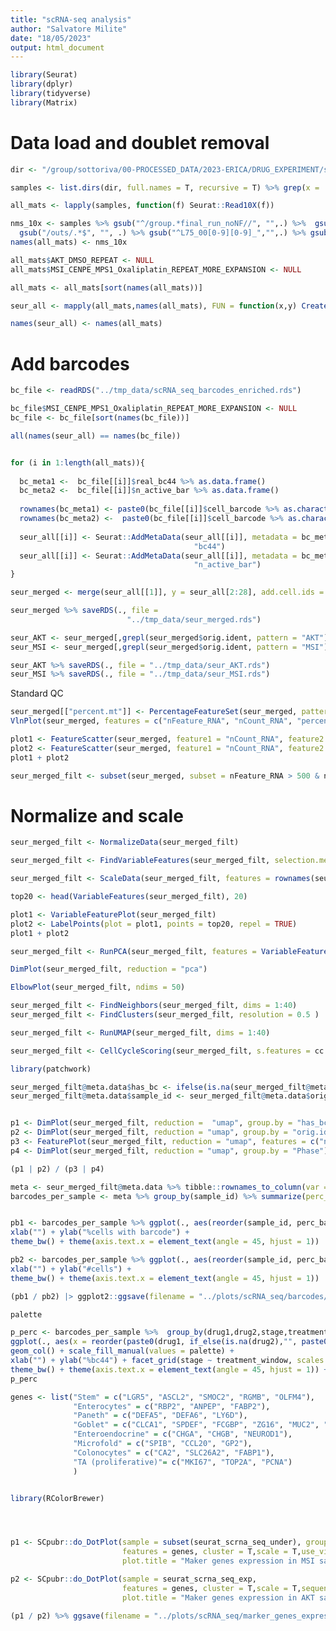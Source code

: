 ```yaml
---
title: "scRNA-seq analysis"
author: "Salvatore Milite"
date: "18/05/2023"
output: html_document
---
```



```r
library(Seurat)
library(dplyr)
library(tidyverse)
library(Matrix)
```

# Data load and doublet removal 

```r
dir <- "/group/sottoriva/00-PROCESSED_DATA/2023-ERICA/DRUG_EXPERIMENT/scRNA_seq/final_run/"

samples <- list.dirs(dir, full.names = T, recursive = T) %>% grep(x = ., "filtered_feature_bc_matrix", value = T)

all_mats <- lapply(samples, function(f) Seurat::Read10X(f))

nms_10x <- samples %>% gsub("^/group.*final_run_noNF//", "",.) %>%  gsub("L75_0010_10_MSI_CENPE_Oxaliplatin", "L75_0010_10_MSI_CENPE_MPS1_Oxaliplatin", .)  %>%
  gsub("/outs/.*$", "", .) %>% gsub("^L75_00[0-9][0-9]_","",.) %>% gsub("^[0-9][0-9]?_", "", .) %>% gsub("AKT_CENPE_MPS1_ERKi_MSI_ERKi", "MSI_CENPE_MPS1_ERKi",., fixed = T)
names(all_mats) <- nms_10x

all_mats$AKT_DMSO_REPEAT <- NULL
all_mats$MSI_CENPE_MPS1_Oxaliplatin_REPEAT_MORE_EXPANSION <- NULL

all_mats <- all_mats[sort(names(all_mats))]
```

```r
seur_all <- mapply(all_mats,names(all_mats), FUN = function(x,y) CreateSeuratObject(counts = x, project = y, min.cells = 3, min.features = 200), SIMPLIFY = F)

names(seur_all) <- names(all_mats)

```


# Add barcodes 

```r
bc_file <- readRDS("../tmp_data/scRNA_seq_barcodes_enriched.rds")

bc_file$MSI_CENPE_MPS1_Oxaliplatin_REPEAT_MORE_EXPANSION <- NULL
bc_file <- bc_file[sort(names(bc_file))]

all(names(seur_all) == names(bc_file))


for (i in 1:length(all_mats)){
  
  bc_meta1 <-  bc_file[[i]]$real_bc44 %>% as.data.frame()
  bc_meta2 <-  bc_file[[i]]$n_active_bar %>% as.data.frame()
  
  rownames(bc_meta1) <- paste0(bc_file[[i]]$cell_barcode %>% as.character(), "-1")
  rownames(bc_meta2) <-  paste0(bc_file[[i]]$cell_barcode %>% as.character(),  "-1")
    
  seur_all[[i]] <- Seurat::AddMetaData(seur_all[[i]], metadata = bc_meta1, col.name = 
                                         "bc44")
  seur_all[[i]] <- Seurat::AddMetaData(seur_all[[i]], metadata = bc_meta2, col.name = 
                                         "n_active_bar")
}
```
```r
seur_merged <- merge(seur_all[[1]], y = seur_all[2:28], add.cell.ids = names(seur_all), project = "erica_sc_growth")

seur_merged %>% saveRDS(., file = 
                          "../tmp_data/seur_merged.rds")
```


```r
seur_AKT <- seur_merged[,grepl(seur_merged$orig.ident, pattern = "AKT")]
seur_MSI <- seur_merged[,grepl(seur_merged$orig.ident, pattern = "MSI")]

seur_AKT %>% saveRDS(., file = "../tmp_data/seur_AKT.rds")
seur_MSI %>% saveRDS(., file = "../tmp_data/seur_MSI.rds")


```

Standard QC

```r

seur_merged[["percent.mt"]] <- PercentageFeatureSet(seur_merged, pattern = "^MT-")
VlnPlot(seur_merged, features = c("nFeature_RNA", "nCount_RNA", "percent.mt"))  

```

```r

plot1 <- FeatureScatter(seur_merged, feature1 = "nCount_RNA", feature2 = "percent.mt")+ ggplot2::scale_x_log10()
plot2 <- FeatureScatter(seur_merged, feature1 = "nCount_RNA", feature2 = "nFeature_RNA") + ggplot2::scale_x_log10()  + scale_y_log10()+ geom_vline(xintercept = 200000, linetype = 2, color = "indianred", size = 1.5) + geom_hline(yintercept = 500, linetype = 2, color = "indianred", size = 1.5)
plot1 + plot2
```



```r

seur_merged_filt <- subset(seur_merged, subset = nFeature_RNA > 500 & nCount_RNA < 200000)

```

# Normalize and scale

```r

seur_merged_filt <- NormalizeData(seur_merged_filt)

seur_merged_filt <- FindVariableFeatures(seur_merged_filt, selection.method = "vst", nfeatures = 3000)

seur_merged_filt <- ScaleData(seur_merged_filt, features = rownames(seur_merged_filt))

```

```r
top20 <- head(VariableFeatures(seur_merged_filt), 20)

plot1 <- VariableFeaturePlot(seur_merged_filt)
plot2 <- LabelPoints(plot = plot1, points = top20, repel = TRUE)
plot1 + plot2
```


```r
seur_merged_filt <- RunPCA(seur_merged_filt, features = VariableFeatures(object = seur_merged_filt), verbose = F)

```


```r
DimPlot(seur_merged_filt, reduction = "pca")

```

```r
ElbowPlot(seur_merged_filt, ndims = 50)

```

```r

seur_merged_filt <- FindNeighbors(seur_merged_filt, dims = 1:40)
seur_merged_filt <- FindClusters(seur_merged_filt, resolution = 0.5 )

```

```r
seur_merged_filt <- RunUMAP(seur_merged_filt, dims = 1:40)

seur_merged_filt <- CellCycleScoring(seur_merged_filt, s.features = cc.genes$s.genes, g2m.features = cc.genes$g2m.genes, set.ident = F)

```

```r
library(patchwork)

seur_merged_filt@meta.data$has_bc <- ifelse(is.na(seur_merged_filt@meta.data$bc44), FALSE, TRUE)
seur_merged_filt@meta.data$sample_id <- seur_merged_filt@meta.data$orig.ident


p1 <- DimPlot(seur_merged_filt, reduction =  "umap", group.by = "has_bc")
p2 <- DimPlot(seur_merged_filt, reduction = "umap", group.by = "orig.ident")
p3 <- FeaturePlot(seur_merged_filt, reduction = "umap", features = c("nCount_RNA")) 
p4 <- DimPlot(seur_merged_filt, reduction = "umap", group.by = "Phase") 

(p1 | p2) / (p3 | p4)
```

```r
meta <- seur_merged_filt@meta.data %>% tibble::rownames_to_column(var = "cell_name")
barcodes_per_sample <- meta %>% group_by(sample_id) %>% summarize(perc_barcodes = sum(has_bc) / length(has_bc) , N_tot = length(has_bc))


pb1 <- barcodes_per_sample %>% ggplot(., aes(reorder(sample_id, perc_barcodes), perc_barcodes)) + geom_col() + 
xlab("") + ylab("%cells with barcode") +
theme_bw() + theme(axis.text.x = element_text(angle = 45, hjust = 1))

pb2 <- barcodes_per_sample %>% ggplot(., aes(reorder(sample_id, perc_barcodes), N_tot)) + geom_col() + 
xlab("") + ylab("#cells") +
theme_bw() + theme(axis.text.x = element_text(angle = 45, hjust = 1))

(pb1 / pb2) |> ggplot2::ggsave(filename = "../plots/scRNA_seq/barcodes/bacrode_distribution_scRNA_seq.png", device = "png", width = 18, height = 12)
```
```r
palette

p_perc <- barcodes_per_sample %>%  group_by(drug1,drug2,stage,treatment_window) %>% filter(stage != "parental") %>% 
ggplot(., aes(x = reorder(paste0(drug1, if_else(is.na(drug2),"", paste0("->", gsub("Rep", "",drug2)))),perc_barcodes), y = perc_barcodes, fill = reorder(bc44, -perc_barcodes))) + 
geom_col() + scale_fill_manual(values = palette) +
xlab("") + ylab("%bc44") + facet_grid(stage ~ treatment_window, scales = "free_x") +
theme_bw() + theme(axis.text.x = element_text(angle = 45, hjust = 1)) + theme(legend.position = "None") + ggtitle("top 100 barcodes distribution")
p_perc
```


```r

genes <- list("Stem" = c("LGR5", "ASCL2", "SMOC2", "RGMB", "OLFM4"),
              "Enterocytes" = c("RBP2", "ANPEP", "FABP2"),
              "Paneth" = c("DEFA5", "DEFA6", "LY6D"),
              "Goblet" = c("CLCA1", "SPDEF", "FCGBP", "ZG16", "MUC2", "TFF3"),
              "Enteroendocrine" = c("CHGA", "CHGB", "NEUROD1"),
              "Microfold" = c("SPIB", "CCL20", "GP2"),
              "Colonocytes" = c("CA2", "SLC26A2", "FABP1"),
              "TA (proliferative)"= c("MKI67", "TOP2A", "PCNA")
              )


library(RColorBrewer)




p1 <- SCpubr::do_DotPlot(sample = subset(seurat_scrna_seq_under), group.by = "name_plots",
                         features = genes, cluster = T,scale = T,use_viridis = F,
                         plot.title = "Maker genes expression in MSI samples", sequential.palette = "RdBu", sequential.direction = -1) 

p2 <- SCpubr::do_DotPlot(sample = seurat_scrna_seq_exp, 
                         features = genes, cluster = T,scale = T,sequential.palette = "RdBu",
                         plot.title = "Maker genes expression in AKT sample", colors.use = c("blue", "white","red"))

(p1 / p2) %>% ggsave(filename = "../plots/scRNA_seq/marker_genes_expression.png",width = 12, height = 8 , scale = 1.5)


```



